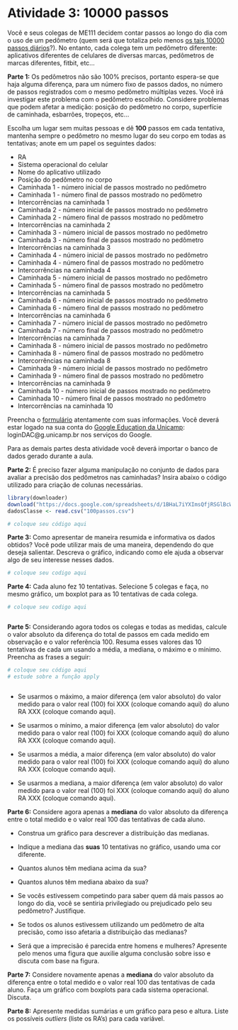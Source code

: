 # Atividade 3: 10000 passos



Você e seus colegas de ME111 decidem contar passos ao longo do dia com o uso de um pedômetro (quem será que totaliza pelo menos [os tais 10000 passos diários](http://www.huffpostbrasil.com/science-of-us/quantos-passos-voce-dever_b_7644590.html)?). No entanto, cada colega tem um pedômetro diferente: aplicativos diferentes de celulares de diversas marcas, pedômetros de marcas diferentes, fitbit, etc... 



**Parte 1:** Os pedômetros não são 100% precisos, portanto espera-se que haja alguma diferença, para um número fixo de passos dados, no número de passos registrados com o mesmo pedômetro múltiplas vezes. Você irá investigar este problema com o pedômetro escolhido. Considere problemas que podem afetar a medição: posição do pedômetro no corpo, superfície de caminhada, esbarrões, tropeços, etc... 

Escolha um lugar sem muitas pessoas e dê **100** passos em cada tentativa, mantenha sempre o pedômetro no mesmo lugar do seu corpo em todas as tentativas; anote em um papel os seguintes dados:

* RA
* Sistema operacional do celular
* Nome do aplicativo utilizado
* Posição do pedômetro no corpo
* Caminhada 1 - número inicial de passos mostrado no pedômetro
* Caminhada 1 - número final de passos mostrado no pedômetro
* Intercorrências na caminhada 1
* Caminhada 2 - número inicial de passos mostrado no pedômetro
* Caminhada 2 - número final de passos mostrado no pedômetro
* Intercorrências na caminhada 2
* Caminhada 3 - número inicial de passos mostrado no pedômetro
* Caminhada 3 - número final de passos mostrado no pedômetro
* Intercorrências na caminhada 3
* Caminhada 4 - número inicial de passos mostrado no pedômetro
* Caminhada 4 - número final de passos mostrado no pedômetro
* Intercorrências na caminhada 4
* Caminhada 5 - número inicial de passos mostrado no pedômetro
* Caminhada 5 - número final de passos mostrado no pedômetro
* Intercorrências na caminhada 5
* Caminhada 6 - número inicial de passos mostrado no pedômetro
* Caminhada 6 - número final de passos mostrado no pedômetro
* Intercorrências na caminhada 6
* Caminhada 7 - número inicial de passos mostrado no pedômetro
* Caminhada 7 - número final de passos mostrado no pedômetro
* Intercorrências na caminhada 7
* Caminhada 8 - número inicial de passos mostrado no pedômetro
* Caminhada 8 - número final de passos mostrado no pedômetro
* Intercorrências na caminhada 8
* Caminhada 9 - número inicial de passos mostrado no pedômetro
* Caminhada 9 - número final de passos mostrado no pedômetro
* Intercorrências na caminhada 9
* Caminhada 10 - número inicial de passos mostrado no pedômetro
* Caminhada 10 - número final de passos mostrado no pedômetro
* Intercorrências na caminhada 10

Preencha o [formulário](https://goo.gl/forms/jUOVA0t8MsgM0l5k2) atentamente com suas informações. Você deverá estar logado na sua conta do [Google Education da Unicamp](https://sites.google.com/site/unicampgonnagafe/): loginDAC@g.unicamp.br nos serviços do Google.

Para as demais partes desta atividade você deverá importar o banco de dados gerado durante a aula.

**Parte 2:** É preciso fazer alguma manipulação no conjunto de dados para avaliar a precisão dos pedômetros nas caminhadas? Insira abaixo o código utilizado para criação de colunas necessárias.

```r
library(downloader)
download("https://docs.google.com/spreadsheets/d/1BHaL7iYXImsQfjRSGlBcWZoFNaDFlkeS7X8ZTdM5o5o/pub?gid=328733293&single=true&output=csv","100passos.csv")
dadosClasse <- read.csv("100passos.csv")

# coloque seu código aqui

```

**Parte 3:** Como apresentar de maneira resumida e informativa os dados obtidos? Você pode utilizar mais de uma maneira, dependendo do que deseja salientar. Descreva o gráfico, indicando como ele ajuda a observar algo de seu interesse nesses dados.

```r
# coloque seu codigo aqui

```

**Parte 4:** Cada aluno fez 10 tentativas. Selecione 5 colegas e faça, no mesmo gráfico, um boxplot para as 10 tentativas de cada colega. 

```r
# coloque seu codigo aqui



```

**Parte 5:** Considerando agora todos os colegas e todas as medidas, calcule o valor absoluto da diferença do total de passos em cada medido em observação e o valor referência 100. Resuma esses valores das 10 tentativas de cada um usando a média, a mediana, o máximo e o mínimo. Preencha as frases a seguir:

```r
# coloque seu código aqui
# estude sobre a função apply



```

* Se usarmos o máximo, a maior diferença (em valor absoluto) do valor medido para o valor real (100) foi XXX (coloque comando aqui) do aluno RA XXX (coloque comando aqui).

* Se usarmos o mínimo, a maior diferença (em valor absoluto) do valor medido para o valor real (100) foi XXX (coloque comando aqui) do aluno RA XXX (coloque comando aqui).

* Se usarmos a média, a maior diferença (em valor absoluto) do valor medido para o valor real (100) foi XXX (coloque comando aqui) do aluno RA XXX (coloque comando aqui).

* Se usarmos a mediana, a maior diferença (em valor absoluto) do valor medido para o valor real (100) foi XXX (coloque comando aqui) do aluno RA XXX (coloque comando aqui).

**Parte 6:** Considere agora apenas a **mediana** do valor absoluto da diferença entre o total medido e o valor real 100 das tentativas de cada aluno.

* Construa um gráfico para descrever a distribuição das medianas.

* Indique a mediana das **suas** 10 tentativas no gráfico, usando uma cor diferente.

* Quantos alunos têm mediana acima da sua? 

* Quantos alunos têm mediana abaixo da sua? 

* Se vocês estivessem competindo para saber quem dá mais passos ao longo do dia, você se sentiria privilegiado ou prejudicado pelo seu pedômetro? Justifique.

* Se todos os alunos estivessem utilizando um pedômetro de alta precisão, como isso afetaria a distribuição das medianas?

* Será que a imprecisão é parecida entre homens e mulheres? Apresente pelo menos uma figura que auxilie alguma conclusão sobre isso e discuta com base na figura.


**Parte 7:** Considere novamente apenas a **mediana** do valor absoluto da diferença entre o total medido e o valor real 100 das tentativas de cada aluno. Faça um gráfico com boxplots para cada sistema operacional. Discuta.

**Parte 8:** Apresente medidas sumárias e um gráfico para peso e altura. Liste os possíveis *outliers* (liste os RA's) para cada variável.


